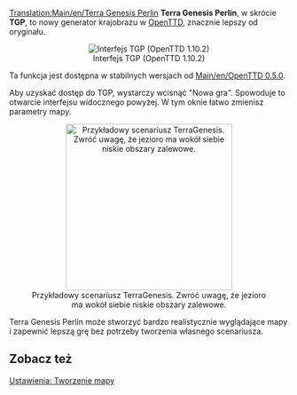 [[Translation:Main/en/Terra Genesis Perlin]]
'''Terra Genesis Perlin''', w skrócie '''TGP''', to nowy generator krajobrazu w [[Main/pl/OpenTTD|OpenTTD]], znacznie lepszy od oryginału.
<center>[[File:en/Terra.png|frame|center|Interfejs TGP (OpenTTD 1.10.2)]]</center>

Ta funkcja jest dostępna w stabilnych wersjach od [[Main/en/OpenTTD 0.5.0]].

Aby uzyskać dostęp do TGP, wystarczy wcisnąć "Nowa gra". Spowoduje to otwarcie interfejsu widocznego powyżej. W tym oknie łatwo zmienisz parametry mapy.

<center>[[File:en/TGP Example.png|thumb|300px|center|Przykładowy scenariusz TerraGenesis. Zwróć uwagę, że jezioro ma wokół siebie niskie obszary zalewowe.]]</center>

Terra Genesis Perlin może stworzyć bardzo realistycznie wyglądające mapy i zapewnić lepszą grę bez potrzeby tworzenia własnego scenariusza.

==Zobacz też==
[[Main/pl/Ustawienia/Tworzenie mapy|Ustawienia: Tworzenie mapy]]